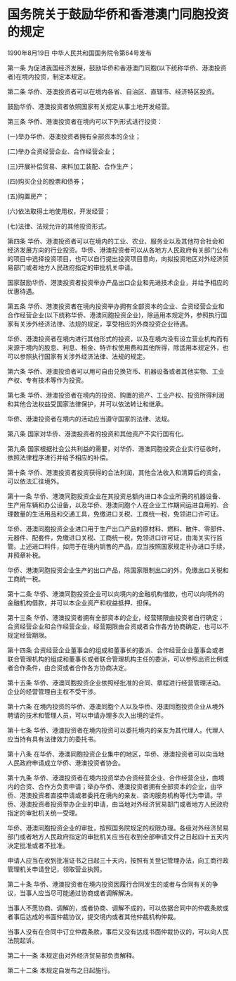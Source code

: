 # 国务院关于鼓励华侨和香港澳门同胞投资的规定

1990年8月19日 中华人民共和国国务院令第64号发布　

  

第一条 为促进我国经济发展，鼓励华侨和香港澳门同胞(以下统称华侨、港澳投资者)在境内投资，制定本规定。

第二条 华侨、港澳投资者可以在境内各省、自治区、直辖市、经济特区投资。

鼓励华侨、港澳投资者依照国家有关规定从事土地开发经营。

第三条 华侨、港澳投资者在境内可以下列形式进行投资：

(一)举办华侨、港澳投资者拥有全部资本的企业；

(二)举办合资经营企业、合作经营企业；

(三)开展补偿贸易、来料加工装配、合作生产；

(四)购买企业的股票和债券；

(五)购置房产；

(六)依法取得土地使用权，开发经营；

(七)法律、法规允许的其他投资形式。

第四条 华侨、港澳投资者可以在境内的工业、农业、服务业以及其他符合社会和经济发展方向的行业投资。华侨、港澳投资者可以从各地方人民政府有关部门公布的项目中选择投资项目，也可以自行提出投资项目意向，向拟投资地区对外经济贸易部门或者地方人民政府指定的审批机关申请。

国家鼓励华侨、港澳投资者投资举办产品出口企业和先进技术企业，并给予相应的优惠待遇。

第五条 华侨、港澳投资者在境内投资举办拥有全部资本的企业、合资经营企业和合作经营企业(以下统称华侨、港澳同胞投资企业)，除适用本规定外，参照执行国家有关涉外经济法律、法规的规定，享受相应的外商投资企业待遇。

华侨、港澳投资者在境内进行其他形式的投资，以及在境内没有设立营业机构而有来源于境内的股息、利息、租金、特许权使用费和其他所得，除适用本规定外，也可以参照执行国家有关涉外经济法律、法规的规定。

第六条 华侨、港澳投资者可以用可自由兑换货币、机器设备或者其他实物、工业产权、专有技术等作为投资。

第七条 华侨、港澳投资者在境内的投资、购置的资产、工业产权、投资所得利润和其他合法权益受国家法律保护，并可以依法转让和继承。

华侨、港澳投资者在境内的活动应当遵守国家的法律、法规。

第八条 国家对华侨、港澳投资者的投资和其他资产不实行国有化。

第九条 国家根据社会公共利益的需要，对华侨、港澳同胞投资企业实行征收时，依照法律程序进行并给予相应的补偿。

第十条 华侨、港澳投资者投资获得的合法利润，其他合法收入和清算后的资金，可以依法汇往境外。

第十一条 华侨、港澳同胞投资企业在其投资总额内进口本企业所需的机器设备、生产用车辆和办公设备，以及华侨、港澳同胞个人在企业工作期间运进自用的、合理数量的生活用品和交通工具，免缴进口关税、工商统一税，免领进口许可证。

华侨、港澳同胞投资企业进口用于生产出口产品的原材料、燃料、散件、零部件、元器件、配套件，免缴进口关税、工商统一税，免领进口许可证，由海关实行监管。上述进口料件，如用于在境内销售的产品，应当按照国家规定补办进口手续，并照章补税。

华侨、港澳同胞投资企业生产的出口产品，除国家限制出口的外，免缴出口关税和工商统一税。

第十二条 华侨、港澳同胞投资企业可以向境内的金融机构借款，也可以向境外的金融机构借款，并可以本企业资产和权益抵押、担保。

第十三条 华侨、港澳投资者拥有全部资本的企业，经营期限由投资者自行确定；合资经营企业和合作经营企业，经营期限由合资或者合作各方协商确定，也可以不规定经营期限。

第十四条 合资经营企业董事会的组成和董事长的委派、合作经营企业董事会或者联合管理机构的组成和董事长或者联合管理机构主任的委派，可以参照出资比例或者合作条件，由合资或者合作各方协商决定。

第十五条 华侨、港澳同胞投资企业依照经批准的合同、章程进行经营管理活动。企业的经营管理自主权不受干涉。

第十六条 在境内投资的华侨、港澳同胞个人以及华侨、港澳同胞投资企业从境外聘请的技术和管理人员，可以申请办理多次入出境的证件。

第十七条 华侨、港澳投资者在境内投资可以委托境内的亲友为其代理人。代理人应当持有具有法律效力的委托书。

第十八条 在华侨、港澳同胞投资企业集中的地区，华侨、港澳投资者可以向当地人民政府申请成立华侨、港澳投资者协会。

第十九条 华侨、港澳投资者在境内投资举办合资经营企业、合作经营企业，由境内的合资、合作方负责申请；举办华侨、港澳投资者拥有全部资本的企业，由华侨、港澳投资者直接申请或者委托在境内的亲友、咨询服务机构等代为申请。华侨、港澳投资者投资举办企业的申请，由当地对外经济贸易部门或者地方人民政府指定的审批机关统一受理。

华侨、港澳同胞投资企业的审批，按照国务院规定的权限办理。各级对外经济贸易部门或者地方人民政府指定的审批机关应当在收到全部申请文件之日起四十五天内决定批准或者不批准。

申请人应当在收到批准证书之日起三十天内，按照有关登记管理办法，向工商行政管理机关申请登记，领取营业执照。

第二十条 华侨、港澳投资者在境内投资因履行合同发生的或者与合同有关的争议，当事人应当尽可能通过协商或者调解解决。

当事人不愿协商、调解的，或者协商、调解不成的，可以依据合同中的仲裁条款或者事后达成的书面仲裁协议，提交境内或者其他仲裁机构仲裁。

当事人没有在合同中订立仲裁条款，事后又没有达成书面仲裁协议的，可以向人民法院起诉。

第二十一条 本规定由对外经济贸易部负责解释。

第二十二条 本规定自发布之日起施行。
